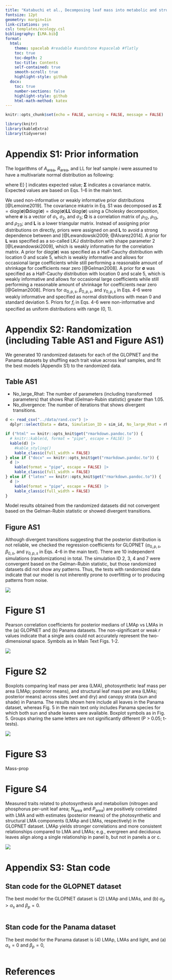 ```yaml
---
title: "Katabuchi et al., Decomposing leaf mass into metabolic and structural components explains divergent patterns of trait variation within and among plant species"
fontsize: 12pt
geometry: margin=1in
link-citations: yes
csl: templates/ecology.csl
bibliography: [LMA.bib]
format:
  html:
    theme: spacelab #readable #sandstone #spacelab #flatly
    toc: true
    toc-depth: 2
    toc-title: Contents
    self-contained: true
    smooth-scroll: true
    highlight-style: github
  docx:
    toc: true
    number-sections: false
    highlight-style: github
    html-math-method: katex
---
```


```r
knitr::opts_chunk$set(echo = FALSE, warning = FALSE, message = FALSE)
```

```r
library(knitr)
library(kableExtra)
library(tidyverse)
```

\newpage

# Appendix S1: Prior information

The logarithms of *A*~area~, *R*~area~, and LL for leaf sample *i* were assumed to have a multivariate normal distribution as following:

\begin{align}
\left(
\begin{array}{ccc}
\mathrm{ln}[A_{\mathrm{area} \, i}]\\
\mathrm{ln}[R_{\mathrm{area} \, i}] \\
\mathrm{ln}[\mathrm{LL}_i]
\end{array}
\right)
\sim \mathrm{MVN}
\left(
\begin{array}{rrr}
\mathrm{E}[A_{\mathrm{area} \, i}]\\
\mathrm{E}[R_{\mathrm{area} \, i}] &, \boldsymbol{\Sigma}\\
\mathrm{E}[\mathrm{LL}_i]
\end{array}
\right) \tag{S1}
\end{align}

where E[$\cdot$] indicates expected value; $\boldsymbol{\Sigma}$ indicates a covariance matrix.
Expected values are based on Eqs. 1-6 in the main text.

We used non-informative or weakly informative prior distributions [@Lemoine2019].
The covariance mkatrix in Eq. S1 was decomposed as ${\mathbf \Sigma} = {\mathrm diag}({\mathbf \sigma}){\mathbf \Omega}{\mathrm diag}({\mathbf \sigma}) = {\mathrm diag}({\mathbf \sigma}){\mathbf L}{\mathbf L}\prime {\mathrm diag}({\mathbf \sigma})$ using a Cholesky decomposition, where ${\mathbf \sigma}$ is a vector of $\sigma_{1}$, $\sigma_{2}$, and $\sigma_{3}$;  ${\mathbf \Omega}$ is a correlation matrix of $\rho_{12}$, $\rho_{13}$, and $\rho_{23}$; and **L** is a lower triangular matrix.
Instead of assigning prior distributions on directly, priors were assigned on and **L** to avoid a strong dependence between and [@Lewandowski2009; @Alvarez2014].
A prior for **L** was specified as a so-called LKJ distribution with shape parameter 2 [@Lewandowski2009], which is weakly informative for the correlation matrix.
A prior for ${\mathrm diag}({\mathbf \sigma})$ was specified as a Half-Cauchy distribution with location 0 and scale 5, which is weakly informative and allows for occasional large coefficients while still performing a reasonable amount of shrinkage for coefficients near zero [@Gelman2008].
A prior for $\mathbf{\sigma}$ was specified as a Half-Cauchy distribution with location 0 and scale 5, which is weakly informative and allows for occasional large coefficients while still performing a reasonable amount of shrinkage for coefficients near zero [@Gelman2008].
Priors for $\alpha_{0,p,s}$, $\beta_{0,p,s}$, and $\gamma_{0,p,s}$ in Eqs. 4-6 were weakly informative and specified as normal distributions with mean 0 and standard deviation 5.
Priors for *f~i~* in Eqs. 4-6 were non-informative and specified as uniform distributions with range (0, 1).


\newpage

# Appendix S2: Randomization (including Table AS1 and Figure AS1)

We generated 10 randomized datasets for each of the GLOPNET and the Panama datasets by shuffling each trait value across leaf samples, and fit the best models (Appendix S1) to the randomized data.

## Table AS1

- No_large_Rhat: The number of parameters (including transformed parameters) that shows Rhat (Gelman-Rubin statistic) greater than 1.05.
- No_divergence: The number of iterations that shows divergent transitions.

```r
d <- read_csv("../data/rand.csv") |>
  dplyr::select(Data = data, Simulation_ID = sim_id, No_large_Rhat = rhat, No_divergence = div)

if ("html" == knitr::opts_knit$get("rmarkdown.pandoc.to")) {
  # knitr::kable(d, format = "pipe", escape = FALSE) |>
  kable(d) |>
    #kable_styling()
    kable_classic(full_width = FALSE)
} else if ("docx" == knitr::opts_knit$get("rmarkdown.pandoc.to")) {
  d |>
    kable(format = "pipe", escape = FALSE) |>
    kable_classic(full_width = FALSE)
} else if ("latex" == knitr::opts_knit$get("rmarkdown.pandoc.to")) {
  d |>
    kable(format = "pipe", escape = FALSE) |>
    kable_classic(full_width = FALSE)
}
```

Model results obtained from the randomized datasets did not convergent based on the Gelman-Rubin statistic or showed divergent transitions.

\newpage

## Figure AS1

Although divergent transitions suggesting that the posterior distribution is not reliable, we checked the regression coefficients for GLOPNET ($\alpha_{0, p, s}$, $\beta_{0, s}$, and $\gamma_{0, p, s}$ in Eqs. 4-6 in the main text).
There are 10 independent simulations (randomizations) in total.
The simulation ID 2, 3, 4 and 7 were convergent based on the Gelman-Rubin statistic, but those randomized datasets did not show any patterns.
Thus, the tests with randomized data indicate that our model is not inherently prone to overfitting or to producing patterns from noise.

![](../figs/coef_rand.png){#fig:rand}

\newpage

# Figure S1

Pearson correlation coefficients for posterior medians of LMAp vs LMAs in the (a) GLOPNET and (b) Panama datasets.
The non-significant or weak *r* values indicate that a single axis could not accurately represent the two-dimensional space.
Symbols as in Main Text Figs. 1-2.

![](../figs/ps_point.png){#fig:LMAps}

\newpage

# Figure S2

Boxplots comparing leaf mass per area (LMA), photosynthetic leaf mass per area (LMAp; posterior means), and structural leaf mass per area (LMAs; posterior means) across sites (wet and dry) and canopy strata (sun and shade) in Panama.
The results shown here include all leaves in the Panama dataset, whereas Fig. 5 in the main text only includes Panama species for which both sun and shade leaves were available.
Boxplot symbols as in Fig. 5.
Groups sharing the same letters are not significantly different (P > 0.05; t-tests).

![](../figs/box_frac.png){#fig:PAplt}

\newpage

# Figure S3

Mass-prop

\newpage

# Figure S4

Measured traits related to photosynthesis and metabolism (nitrogen and phosphorus per-unit leaf area; *N*~area~ and *P*~area~) are positively correlated with LMA and with estimates (posterior means) of the photosynthetic and structural LMA components (LMAp and LMAs, respectively) in the GLOPNET dataset.
LMAp yields stronger correlations and more consistent relationships compared to LMA and LMAs; e.g., evergreen and deciduous leaves align along a single relationship in panel b, but not in panels a or c.

![](../figs/gl_point_np2.png){#fig:glnp}

# Appendix S3: Stan code

## Stan code for the GLOPNET dataset

The best model for the GLOPNET dataset is (2) LMAp and LMAs, and (b) $\alpha_p > \alpha_s$ and $\beta_p = 0$.

```stan
```

## Stan code for the Panama dataset

The best model for the Panama dataset is (4) LMAp, LMAs and light, and (a) $\alpha_s = 0$  and $\beta_p = 0$,

```stan
```

# References
